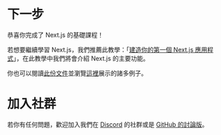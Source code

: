 # 下一步

恭喜你完成了 Next.js 的基礎課程！

若想要繼續學習 Next.js，我們推薦此教學：「[建造你的第一個 Next.js 應用程式](https://nextjs.org/learn/basics/create-nextjs-app?utm_source=next-site&utm_medium=homepage-cta&utm_campaign=next-website)」，在此教學中我們將會介紹 Next.js 的主要功能。

你也可以閱讀[此份文件](https://nextjs.org/docs/getting-started)並瀏覽[這裡](https://nextjs.org/examples)展示的諸多例子。

# 加入社群

若你有任何問題，歡迎加入我們在 [Discord](https://nextjs.org/discord) 的社群或是 [GitHub 的討論版](https://github.com/vercel/next.js/discussions)。